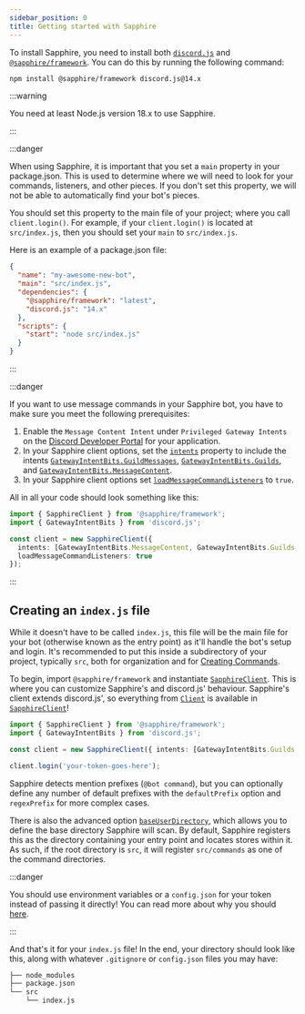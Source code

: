 ```yaml
---
sidebar_position: 0
title: Getting started with Sapphire
---
```


To install Sapphire, you need to install both [`discord.js`](https://discord.js.org) and
[`@sapphire/framework`](../../../). You can do this by running the following command:

```bash npm2yarn2pnpm
npm install @sapphire/framework discord.js@14.x
```

:::warning

You need at least Node.js version 18.x to use Sapphire.

:::

:::danger

When using Sapphire, it is important that you set a `main` property in your package.json. This is used to determine
where we will need to look for your commands, listeners, and other pieces. If you don't set this property, we will not
be able to automatically find your bot's pieces.

You should set this property to the main file of your project; where you call `client.login()`. For example, if your
`client.login()` is located at `src/index.js`, then you should set your `main` to `src/index.js`.

Here is an example of a package.json file:

```json
{
  "name": "my-awesome-new-bot",
  "main": "src/index.js",
  "dependencies": {
    "@sapphire/framework": "latest",
    "discord.js": "14.x"
  },
  "scripts": {
    "start": "node src/index.js"
  }
}
```

:::

:::danger

If you want to use message commands in your Sapphire bot, you have to make sure you meet the following prerequisites:

1.  Enable the `Message Content Intent` under `Privileged Gateway Intents` on the [Discord Developer Portal][dev-portal]
    for your application.
2.  In your Sapphire client options, set the [`intents`] property to include the intents
    [`GatewayIntentBits.GuildMessages`][guild_messages_intent], [`GatewayIntentBits.Guilds`][guilds_intent], and
    [`GatewayIntentBits.MessageContent`][message_content_intent].
3.  In your Sapphire client options set [`loadMessageCommandListeners`][loadMessageCommandListeners] to `true`.

All in all your code should look something like this:

```typescript ts2esm2cjs|{4-12}
import { SapphireClient } from '@sapphire/framework';
import { GatewayIntentBits } from 'discord.js';

const client = new SapphireClient({
  intents: [GatewayIntentBits.MessageContent, GatewayIntentBits.Guilds, GatewayIntentBits.GuildMessages],
  loadMessageCommandListeners: true
});
```

:::

## Creating an `index.js` file

While it doesn't have to be called `index.js`, this file will be the main file for your bot (otherwise known as the
entry point) as it'll handle the bot's setup and login. It's recommended to put this inside a subdirectory of your
project, typically `src`, both for organization and for [Creating Commands](creating-a-basic-command).

To begin, import `@sapphire/framework` and instantiate [`SapphireClient`][sapphire]. This is where you can customize
Sapphire's and discord.js' behaviour. Sapphire's client extends discord.js', so everything from [`Client`][djs-client]
is available in [`SapphireClient`][sapphire]!

```typescript ts2esm2cjs|{4}
import { SapphireClient } from '@sapphire/framework';
import { GatewayIntentBits } from 'discord.js';

const client = new SapphireClient({ intents: [GatewayIntentBits.Guilds, GatewayIntentBits.GuildMessages] });

client.login('your-token-goes-here');
```

Sapphire detects mention prefixes (`@bot command`), but you can optionally define any number of default prefixes with
the `defaultPrefix` option and `regexPrefix` for more complex cases.

There is also the advanced option [`baseUserDirectory`][baseuserdirectory], which allows you to define the base
directory Sapphire will scan. By default, Sapphire registers this as the directory containing your entry point and
locates stores within it. As such, if the root directory is `src`, it will register `src/commands` as one of the command
directories.

:::danger

You should use environment variables or a `config.json` for your token instead of passing it directly! You can read more
about why you should [here][securing-your-token].

:::

And that's it for your `index.js` file! In the end, your directory should look like this, along with whatever
`.gitignore` or `config.json` files you may have:

```bash {4}
├── node_modules
├── package.json
└── src
    └── index.js
```

[sapphire]: ../../Documentation/api-framework/classes/SapphireClient
[djs-client]: https://discord.js.org/docs/packages/discord.js/main/Client:Class
[baseuserdirectory]: ../../Documentation/api-framework/interfaces/SapphireClientOptions#baseuserdirectory
[securing-your-token]: https://discordjs.guide/preparations/setting-up-a-bot-application.html#your-token
[guild_messages_intent]: https://discord-api-types.dev/api/discord-api-types-v10/enum/GatewayIntentBits#GuildMessages
[guilds_intent]: https://discord-api-types.dev/api/discord-api-types-v10/enum/GatewayIntentBits#Guilds
[message_content_intent]: https://discord-api-types.dev/api/discord-api-types-v10/enum/GatewayIntentBits#MessageContent
[`intents`]: https://discord.js.org/docs/packages/discord.js/main/ClientOptions:Interface#intents
[dev-portal]: https://discord.com/developers
[loadMessageCommandListeners]:
  ../../Documentation/api-framework/interfaces/SapphireClientOptions#loadmessagecommandlisteners
